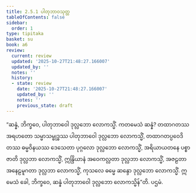 ```yaml
---
title: 2.5.1 ပါတုဘာဝသုတ္တ
tableOfContents: false
sidebar:
  order: 1
type: tipitaka
basket: su
book: a6
review:
  current: review
  updated: '2025-10-27T21:48:27.166007'
  updated_by: ''
  notes: ''
  history:
  - state: review
    date: '2025-10-27T21:48:27.166007'
    updated_by: ''
    notes: ''
    previous_state: draft
---
```



<ReviewStatus review={frontmatter.review} showDetails={true} />

<HypothesisAnnotation frontmatter={frontmatter} />

<DynamicBreadcrumb />

<Division number="96" book="a6" e="ch" v="16" p="384">

<Paragraph number="714" book="a6">
“ဆန္နံ, ဘိက္ခဝေ, ပါတုဘာဝေါ ဒုလ္လဘော လောကသ္မိံ. ကတမေသံ ဆန္နံ? တထာဂတဿ အရဟတော သမ္မာသမ္ဗုဒ္ဓဿ ပါတုဘာဝေါ ဒုလ္လဘော လောကသ္မိံ, တထာဂတပ္ပဝေဒိတဿ ဓမ္မဝိနယဿ ဒေသေတာ ပုဂ္ဂလော ဒုလ္လဘော လောကသ္မိံ, အရိယာယတနေ ပစ္စာဇာတိ ဒုလ္လဘာ လောကသ္မိံ, ဣန္ဒြိယာနံ အဝေကလ္လတာ ဒုလ္လဘာ လောကသ္မိံ, အဇဠတာ အနေဠမူဂတာ ဒုလ္လဘာ လောကသ္မိံ, ကုသလေ ဓမ္မေ ဆန္ဒော ဒုလ္လဘော လောကသ္မိံ. ဣမေသံ ခေါ, ဘိက္ခဝေ, ဆန္နံ ပါတုဘာဝေါ ဒုလ္လဘော လောကသ္မိန်”တိ.

</Paragraph>
</Division>

<Paragraph number="715" type="center" book="a6">
ပဌမံ.
</Paragraph>